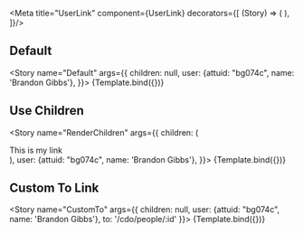 

<!--👇 The title prop determines where your story goes in the story list -->
<Meta title="UserLink" component={UserLink} decorators={[
  (Story) => (
    <Router history={createBrowserHistory()}>
      <Story/>
    </Router>
  ),
]}/>

<!--👇 We create a “template” of how args map to rendering -->

<!-- 👇 The args you need here will depend on your component -->
## Default
<Story
  name="Default"
  args={{
    children: null,
    user: {attuid: "bg074c", name: 'Brandon Gibbs'},
  }}>
  {Template.bind({})}
</Story>

## Use Children
<Story
  name="RenderChildren"
  args={{
    children: (<div>This is my link</div>),
    user: {attuid: "bg074c", name: 'Brandon Gibbs'},
  }}>
  {Template.bind({})}
</Story>

## Custom To Link
<Story
  name="CustomTo"
  args={{
    children: null,
    user: {attuid: "bg074c", name: 'Brandon Gibbs'},
    to: '/cdo/people/:id'
  }}>
  {Template.bind({})}
</Story>